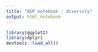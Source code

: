 ```yaml
---
title: "AGP notebook : diversity"
output: html_notebook
---
```



```r
library(ggplot2)
library(dplyr)
devtools::load_all()



```

